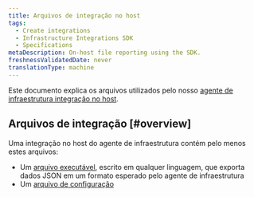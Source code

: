 ```yaml
---
title: Arquivos de integração no host
tags:
  - Create integrations
  - Infrastructure Integrations SDK
  - Specifications
metaDescription: On-host file reporting using the SDK.
freshnessValidatedDate: never
translationType: machine
---
```


Este documento explica os arquivos utilizados pelo nosso [agente de infraestrutura integração no host](/docs/infrastructure/host-integrations/installation/install-infrastructure-host-integrations).

## Arquivos de integração [#overview]

Uma integração no host do agente de infraestrutura contém pelo menos estes arquivos:

* Um [arquivo executável](/docs/infrastructure/infrastructure-integrations/custom-integrations/create-integration-executable-file), escrito em qualquer linguagem, que exporta dados JSON em um formato esperado pelo agente de infraestrutura
* Um [arquivo de configuração](/docs/create-integrations/infrastructure-integrations-sdk/specifications/host-integrations-standard-configuration-format)